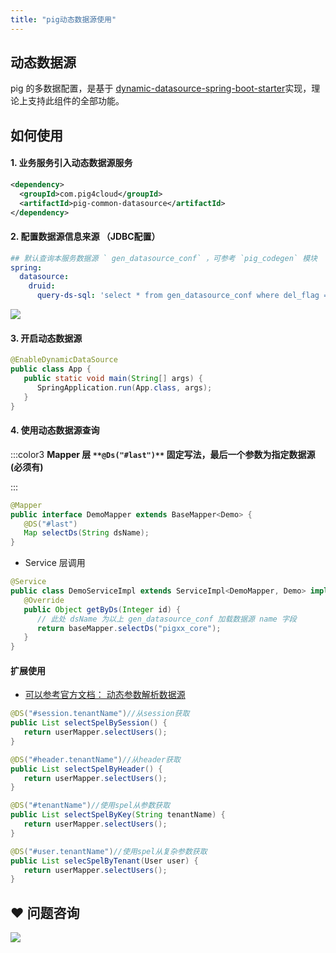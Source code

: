 ```yaml
---
title: "pig动态数据源使用"
---
```


## 动态数据源


pig 的多数据配置，是基于 [dynamic-datasource-spring-boot-starter](https://github.com/baomidou/dynamic-datasource-spring-boot-starter/wiki)实现，理论上支持此组件的全部功能。



## 如何使用


#### 1. 业务服务引入动态数据源服务


```xml
<dependency>
  <groupId>com.pig4cloud</groupId>
  <artifactId>pig-common-datasource</artifactId>
</dependency>
```



#### 2. 配置数据源信息来源 （JDBC配置）


```yaml
## 默认查询本服务数据源 ` gen_datasource_conf` ，可参考 `pig_codegen` 模块
spring:
  datasource:
    druid:
      query-ds-sql: 'select * from gen_datasource_conf where del_flag = 0'
```



![](https://cdn.nlark.com/yuque/0/2020/png/283679/1599315066287-0a240b69-3494-476e-8892-0f4abba9ff2c.png)



#### 3. 开启动态数据源


```java
@EnableDynamicDataSource
public class App {
   public static void main(String[] args) {
      SpringApplication.run(App.class, args);
   }
}
```



#### 4. 使用动态数据源查询
:::color3
**Mapper 层 **`**@Ds("#last")**`** 固定写法，最后一个参数为指定数据源(必须有)**

:::

```java
@Mapper
public interface DemoMapper extends BaseMapper<Demo> {
   @DS("#last")
   Map selectDs(String dsName);
}
```



+ Service 层调用



```java
@Service
public class DemoServiceImpl extends ServiceImpl<DemoMapper, Demo> implements DemoService {
   @Override
   public Object getByDs(Integer id) {
      // 此处 dsName 为以上 gen_datasource_conf 加载数据源 name 字段
      return baseMapper.selectDs("pigxx_core");
   }
}
```



#### 扩展使用


+ [可以参考官方文档： 动态参数解析数据源](https://github.com/baomidou/dynamic-datasource-spring-boot-starter/wiki/Dynamic-Analysis-DataSource)



```java
@DS("#session.tenantName")//从session获取
public List selectSpelBySession() {
   return userMapper.selectUsers();
}

@DS("#header.tenantName")//从header获取
public List selectSpelByHeader() {
   return userMapper.selectUsers();
}

@DS("#tenantName")//使用spel从参数获取
public List selectSpelByKey(String tenantName) {
   return userMapper.selectUsers();
}

@DS("#user.tenantName")//使用spel从复杂参数获取
public List selecSpelByTenant(User user) {
   return userMapper.selectUsers();
}
```

## ❤  问题咨询
![](https://cdn.nlark.com/yuque/0/2022/gif/283679/1662563973685-c22e9831-db66-42b5-973f-886d25d1e0e7.gif)

